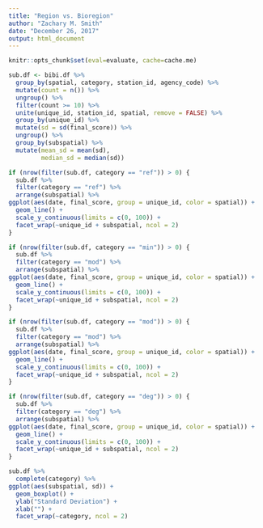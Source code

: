 ```yaml
---
title: "Region vs. Bioregion"
author: "Zachary M. Smith"
date: "December 26, 2017"
output: html_document
---
```


```r
knitr::opts_chunk$set(eval=evaluate, cache=cache.me)
```

```r
sub.df <- bibi.df %>% 
  group_by(spatial, category, station_id, agency_code) %>% 
  mutate(count = n()) %>% 
  ungroup() %>% 
  filter(count >= 10) %>% 
  unite(unique_id, station_id, spatial, remove = FALSE) %>% 
  group_by(unique_id) %>% 
  mutate(sd = sd(final_score)) %>% 
  ungroup() %>% 
  group_by(subspatial) %>% 
  mutate(mean_sd = mean(sd),
         median_sd = median(sd))
```

```r
if (nrow(filter(sub.df, category == "ref")) > 0) {
  sub.df %>% 
  filter(category == "ref") %>% 
  arrange(subspatial) %>% 
ggplot(aes(date, final_score, group = unique_id, color = spatial)) + 
  geom_line() +
  scale_y_continuous(limits = c(0, 100)) +
  facet_wrap(~unique_id + subspatial, ncol = 2)
}
```

```r
if (nrow(filter(sub.df, category == "min")) > 0) {
  sub.df %>% 
  filter(category == "mod") %>% 
  arrange(subspatial) %>% 
ggplot(aes(date, final_score, group = unique_id, color = spatial)) + 
  geom_line() +
  scale_y_continuous(limits = c(0, 100)) +
  facet_wrap(~unique_id + subspatial, ncol = 2)
}
```

```r
if (nrow(filter(sub.df, category == "mod")) > 0) {
  sub.df %>% 
  filter(category == "mod") %>% 
  arrange(subspatial) %>% 
ggplot(aes(date, final_score, group = unique_id, color = spatial)) + 
  geom_line() +
  scale_y_continuous(limits = c(0, 100)) +
  facet_wrap(~unique_id + subspatial, ncol = 2)
}
```

```r
if (nrow(filter(sub.df, category == "deg")) > 0) {
  sub.df %>% 
  filter(category == "deg") %>% 
  arrange(subspatial) %>% 
ggplot(aes(date, final_score, group = unique_id, color = spatial)) + 
  geom_line() +
  scale_y_continuous(limits = c(0, 100)) +
  facet_wrap(~unique_id + subspatial, ncol = 2)
}
```

```r
sub.df %>% 
  complete(category) %>% 
ggplot(aes(subspatial, sd)) +
  geom_boxplot() +
  ylab("Standard Deviation") +
  xlab("") +
  facet_wrap(~category, ncol = 2)
```